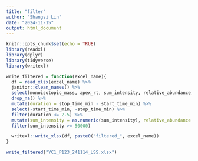 ```yaml
---
title: "filter"
author: "Shangsi Lin"
date: "2024-11-15"
output: html_document
---
```


```r
knitr::opts_chunk$set(echo = TRUE)
library(readxl)
library(dplyr)
library(tidyverse)
library(writexl)
```

```r
write_filtered = function(excel_name){
  df = read_xlsx(excel_name) %>% 
  janitor::clean_names() %>% 
  select(monoisotopic_mass, apex_rt, sum_intensity, relative_abundance, start_time_min, stop_time_min) %>% 
  drop_na() %>% 
  mutate(duration = stop_time_min - start_time_min) %>% 
  select(-start_time_min, -stop_time_min) %>% 
  filter(duration <= 2.5) %>% 
  mutate(sum_intensity = as.numeric(sum_intensity), relative_abundance = as.numeric(relative_abundance)) %>% 
  filter(sum_intensity >= 50000)

  writexl::write_xlsx(df, paste0("filtered_", excel_name))
}
```

```r
write_filtered("YC1_P123_241114_LSS.xlsx")
```

